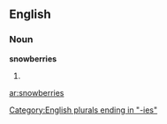==English==

===Noun===
'''snowberries'''

# {{plural of|[[snowberry]]}}

[[Category:English plurals ending in "-ies"]]

[[ar:snowberries]]